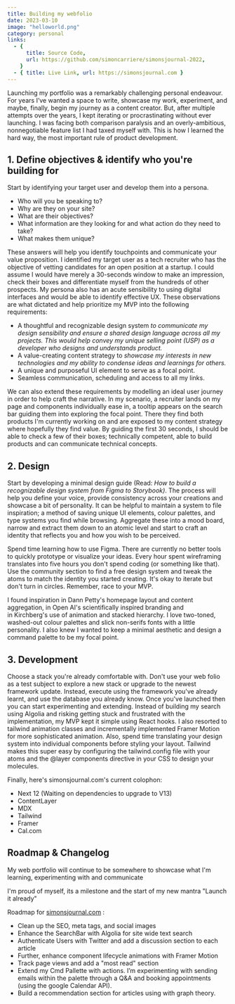 ```yaml
---
title: Building my webfolio
date: 2023-03-10
image: "helloworld.png"
category: personal
links:
  - {
      title: Source Code,
      url: https://github.com/simoncarriere/simonsjournal-2022,
    }
  - { title: Live Link, url: https://simonsjournal.com }
---
```


Launching my portfolio was a remarkably challenging personal endeavour. For years I’ve wanted a space to write, showcase my work, experiment, and maybe, finally, begin my journey as a content creator. But, after multiple attempts over the years, I kept iterating or procrastinating without ever launching. I was facing both comparison paralysis and an overly-ambitious, nonnegotiable feature list I had taxed myself with. This is how I learned the hard way, the most important rule of product development.

## 1. Define objectives & identify who you're building for

Start by identifying your target user and develop them into a persona.

- Who will you be speaking to?
- Why are they on your site?
- What are their objectives?
- What information are they looking for and what action do they need to take?
- What makes them unique?

These answers will help you identify touchpoints and communicate your value proposition. I identified my target user as a tech recruiter who has the objective of vetting candidates for an open position at a startup. I could assume I would have merely a 30-seconds window to make an impression, check their boxes and differentiate myself from the hundreds of other prospects. My persona also has an acute sensibility to using digital interfaces and would be able to identify effective UX. These observations are what dictated and help prioritize my MVP into the following requirements:

- A thoughtful and recognizable design system *to communicate my design sensibility and ensure a shared design language across all my projects. This would help convey my unique selling point (USP) as a developer who designs and understands product.*
- A value-creating content strategy to *showcase my interests in new technologies and my ability to condense ideas and learnings for others.*
- A unique and purposeful UI element to serve as a focal point.
- Seamless communication, scheduling and access to all my links.

We can also extend these requirements by modelling an ideal user journey in order to help craft the narrative. In my scenario, a recruiter lands on my page and components individually ease in, a tooltip appears on the search bar guiding them into exploring the focal point. There they find both products I'm currently working on and are exposed to my content strategy where hopefully they find value. By guiding the first 30 seconds, I should be able to check a few of their boxes; technically competent, able to build products and can communicate technical concepts.

## 2. Design

Start by developing a minimal design guide (Read: *How to build a recognizable design system from Figma to Storybook)*. The process will help you define your voice, provide consistency across your creations and showcase a bit of personality. It can be helpful to maintain a system to file inspiration; a method of saving unique UI elements, colour palettes, and type systems you find while browsing. Aggregate these into a mood board, narrow and extract them down to an atomic level and start to craft an identity that reflects you and how you wish to be perceived.

Spend time learning how to use Figma. There are currently no better tools to quickly prototype or visualize your ideas. Every hour spent wireframing translates into five hours you don't spend coding (or something like that). Use the community section to find a free design system and tweak the atoms to match the identity you started creating. It's okay to iterate but don't turn in circles. Remember, race to your MVP.

I found inspiration in Dann Petty's homepage layout and content aggregation, in Open AI's scientifically inspired branding and in Kirchberg's use of animation and stacked hierarchy. I love two-toned, washed-out colour palettes and slick non-serifs fonts with a little personality. I also knew I wanted to keep a minimal aesthetic and design a command palette to be my focal point.

## 3. Development

Choose a stack you're already comfortable with. Don't use your web folio as a test subject to explore a new stack or upgrade to the newest framework update. Instead, execute using the framework you've already learnt, and use the database you already know. Once you've launched then you can start experimenting and extending. Instead of building my search using Algolia and risking getting stuck and frustrated with the implementation, my MVP kept it simple using React hooks. I also resorted to tailwind animation classes and incrementally implemented Framer Motion for more sophisticated animation. Also, spend time translating your design system into individual components before styling your layout. Tailwind makes this super easy by configuring the tailwind.config file with your atoms and the @layer components directive in your CSS to design your molecules.

Finally, here's simonsjournal.com's current colophon:

- Next 12 (Waiting on dependencies to upgrade to V13)
- ContentLayer
- MDX
- Tailwind
- Framer
- Cal.com

## Roadmap & Changelog

My web portfolio will continue to be somewhere to showcase what I'm learning, experimenting with and communicate

I'm proud of myself, its a milestone and the start of my new mantra "Launch it already"

Roadmap for [simonsjournal.com](http://simonsjournal.com/) :

- Clean up the SEO, meta tags, and social images
- Enhance the SearchBar with Algolia for site wide text search
- Authenticate Users with Twitter and add a discussion section to each article
- Further, enhance component lifecycle animations with Framer Motion
- Track page views and add a "most read" section
- Extend my Cmd Pallette with actions. I’m experimenting with sending emails within the palette through a Q&A and booking appointments (using the google Calendar API).
- Build a recommendation section for articles using with graph theory.
